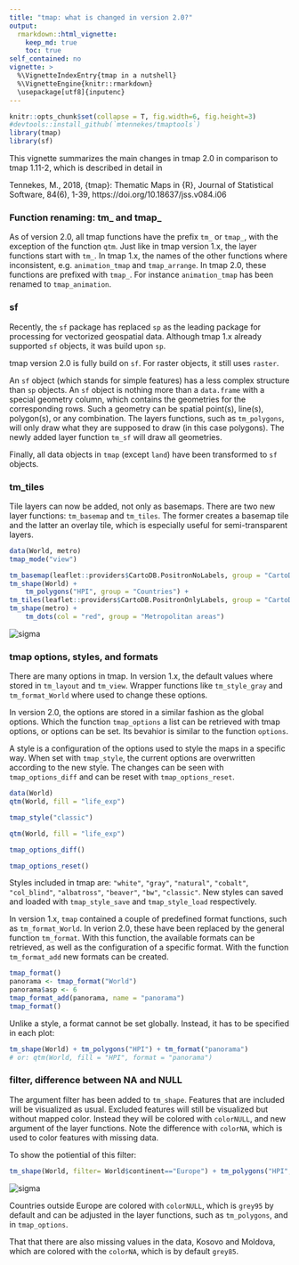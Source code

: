 ```yaml
---
title: "tmap: what is changed in version 2.0?"
output: 
  rmarkdown::html_vignette:
    keep_md: true 
    toc: true
self_contained: no
vignette: >
  %\VignetteIndexEntry{tmap in a nutshell}
  %\VignetteEngine{knitr::rmarkdown}
  \usepackage[utf8]{inputenc}
---
```


```r
knitr::opts_chunk$set(collapse = T, fig.width=6, fig.height=3)
#devtools::install_github(`mtennekes/tmaptools`)
library(tmap)
library(sf)
```

This vignette summarizes the main changes in tmap 2.0 in comparison to tmap 1.11-2, which is described in detail in

Tennekes, M., 2018, {tmap}: Thematic Maps in {R}, Journal of Statistical Software, 84(6), 1-39, https://doi.org/10.18637/jss.v084.i06

### Function renaming: tm_ and tmap_

As of version 2.0, all tmap functions have the prefix `tm_` or `tmap_`, with the exception of the function `qtm`. Just like in tmap version 1.x, the layer functions start with `tm_`. In tmap 1.x, the names of the other functions where inconsistent, e.g. `animation_tmap` and `tmap_arrange`. In tmap 2.0, these functions are prefixed with `tmap_`. For instance `animation_tmap` has been renamed to `tmap_animation`.

### sf

Recently, the `sf` package has replaced `sp` as the leading package for processing for vectorized geospatial data. Although tmap 1.x already supported `sf` objects, it was build upon `sp`.

tmap version 2.0 is fully build on `sf`. For raster objects, it still uses `raster`.

An `sf` object (which stands for simple features) has a less complex structure than `sp` objects. An `sf` object is nothing more than a `data.frame` with a special geometry column, which contains the geometries for the corresponding rows. Such a geometry can be spatial point(s), line(s), polygon(s), or any combination. The layers functions, such as `tm_polygons`, will only draw what they are supposed to draw (in this case polygons). The newly added layer function `tm_sf` will draw all geometries.

Finally, all data objects in `tmap` (except `land`) have been transformed to `sf` objects.


### tm_tiles

Tile layers can now be added, not only as basemaps. There are two new layer functions: `tm_basemap` and `tm_tiles`. The former creates a basemap tile and the latter an overlay tile, which is especially useful for semi-transparent layers.

```r
data(World, metro)
tmap_mode("view")

tm_basemap(leaflet::providers$CartoDB.PositronNoLabels, group = "CartoDB basemap") +
tm_shape(World) +
	tm_polygons("HPI", group = "Countries") +
tm_tiles(leaflet::providers$CartoDB.PositronOnlyLabels, group = "CartoDB labels") +
tm_shape(metro) +
	tm_dots(col = "red", group = "Metropolitan areas")
```

<img src="images/tmap_tiles_labels.jpg" alt="sigma" data-toggle="tooltip" data-placement="right" title="" data-original-title="Note this is just a screenshot of the visualization so it's not interactive. You can play with the interactive version by running the code above." onload="$(this).tooltip()">

### tmap options, styles, and formats

There are many options in tmap. In version 1.x, the default values where stored in `tm_layout` and `tm_view`. Wrapper functions like `tm_style_gray` and `tm_format_World` where used to change these options.

In version 2.0, the options are stored in a similar fashion as the global options. Which the function `tmap_options` a list can be retrieved with tmap options, or options can be set. Its bevahior is similar to the function `options`.

A style is a configuration of the options used to style the maps in a specific way. When set with `tmap_style`, the current options are overwritten according to the new style. The changes can be seen with `tmap_options_diff` and can be reset with `tmap_options_reset`.

```r
data(World)
qtm(World, fill = "life_exp")

tmap_style("classic")

qtm(World, fill = "life_exp")

tmap_options_diff()

tmap_options_reset()
```

Styles included in tmap are: `"white"`, `"gray"`, `"natural"`, `"cobalt"`, `"col_blind"`, `"albatross"`, `"beaver"`, `"bw"`, `"classic"`. New styles can saved and loaded with `tmap_style_save` and `tmap_style_load` respectively.  

In version 1.x, `tmap` contained a couple of predefined format functions, such as `tm_format_World`. In verion 2.0, these have been replaced by the general function `tm_format`. With this function, the available formats can be retrieved, as well as the configuration of a specific format. With the function `tm_format_add` new formats can be created.

```r
tmap_format()
panorama <- tmap_format("World")
panorama$asp <- 6
tmap_format_add(panorama, name = "panorama")
tmap_format()
```

Unlike a style, a format cannot be set globally. Instead, it has to be specified in each plot:


```r
tm_shape(World) + tm_polygons("HPI") + tm_format("panorama")
# or: qtm(World, fill = "HPI", format = "panorama")
```



### filter, difference between NA and NULL

The argument filter has been added to `tm_shape`. Features that are included will be visualized as usual. Excluded features will still be visualized but without mapped color. Instead they will be colored with `colorNULL`, and new argument of the layer functions. Note the difference with `colorNA`, which is used to color features with missing data.

To show the potiential of this filter:

```r
tm_shape(World, filter= World$continent=="Europe") + tm_polygons("HPI", id = "name")
```

<img src="images/tmap_filter.jpg" alt="sigma" data-toggle="tooltip" data-placement="right" title="" data-original-title="Note this is just a screenshot of the visualization so it's not interactive. You can play with the interactive version by running the code above." onload="$(this).tooltip()">

Countries outside Europe are colored with `colorNULL`, which is `grey95` by default and can be adjusted in the layer functions, such as `tm_polygons`, and in `tmap_options`.

That that there are also missing values in the data, Kosovo and Moldova, which are colored with the `colorNA`, which is by default `grey85`.

